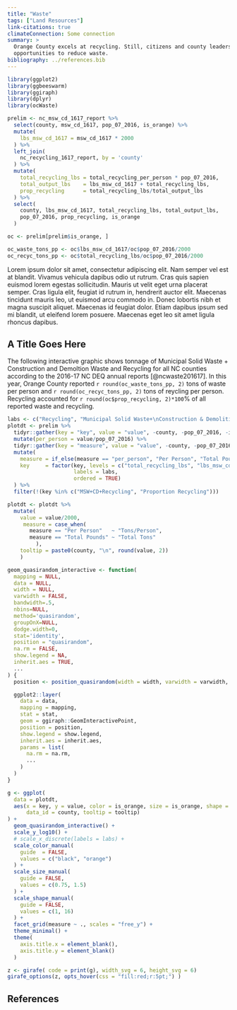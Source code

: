 ```yaml
---
title: "Waste"
tags: ["Land Resources"]
link-citations: true
climateConnection: Some connection
summary: > 
  Orange County excels at recycling. Still, citizens and county leaders have many 
  opportunities to reduce waste.
bibliography: ../references.bib
---
```


```r
library(ggplot2)
library(ggbeeswarm)
library(ggiraph)
library(dplyr)
library(ocWaste)

prelim <- nc_msw_cd_1617_report %>%
  select(county, msw_cd_1617, pop_07_2016, is_orange) %>%
  mutate(
    lbs_msw_cd_1617 = msw_cd_1617 * 2000
  ) %>%
  left_join(
    nc_recycling_1617_report, by = 'county'
  ) %>%
  mutate(
    total_recycling_lbs = total_recycling_per_person * pop_07_2016,
    total_output_lbs    = lbs_msw_cd_1617 + total_recycling_lbs,
    prop_recycling      = total_recycling_lbs/total_output_lbs
  ) %>%
  select(
    county, lbs_msw_cd_1617, total_recycling_lbs, total_output_lbs,
    pop_07_2016, prop_recycling, is_orange
  )

oc <- prelim[prelim$is_orange, ]

oc_waste_tons_pp <- oc$lbs_msw_cd_1617/oc$pop_07_2016/2000
oc_recyc_tons_pp <- oc$total_recycling_lbs/oc$pop_07_2016/2000
```

Lorem ipsum dolor sit amet, consectetur adipiscing elit. Nam semper vel est at blandit. Vivamus vehicula dapibus odio ut rutrum. Cras quis sapien euismod lorem egestas sollicitudin. Mauris ut velit eget urna placerat semper. Cras ligula elit, feugiat id rutrum in, hendrerit auctor elit. Maecenas tincidunt mauris leo, ut euismod arcu commodo in. Donec lobortis nibh et magna suscipit aliquet. Maecenas id feugiat dolor. Etiam dapibus ipsum sed mi blandit, ut eleifend lorem posuere. Maecenas eget leo sit amet ligula rhoncus dapibus.

## A Title Goes Here

The following interactive graphic shows tonnage of Municipal Solid Waste + Construction and Demoltion Waste and Recycling for all NC counties according to the 2016-17 NC DEQ annual reports [@ncwaste201617]. In this year, Orange County reported `r round(oc_waste_tons_pp, 2)` tons of waste per person and `r round(oc_recyc_tons_pp, 2)` tons of reycling per person. Recycling accounted for `r round(oc$prop_recycling, 2)*100`% of all reported waste and recycling. 

```r
labs <- c("Recycling", "Municipal Solid Waste+\nConstruction & Demolition", "MSW+CD+Recycling", "Proportion Recycling")
plotdt <- prelim %>%
  tidyr::gather(key = "key", value = "value", -county, -pop_07_2016, -is_orange) %>%
  mutate(per_person = value/pop_07_2016) %>%
  tidyr::gather(key = "measure", value = "value", -county, -pop_07_2016, -is_orange, -key) %>%
  mutate(
    measure = if_else(measure == "per_person", "Per Person", "Total Pounds"),
    key     = factor(key, levels = c("total_recycling_lbs", "lbs_msw_cd_1617", "total_output_lbs", "prop_recycling"),
                     labels = labs,
                     ordered = TRUE)
  ) %>%
  filter(!(key %in% c("MSW+CD+Recycling", "Proportion Recycling")))

plotdt <- plotdt %>%
  mutate(
    value = value/2000,
     measure = case_when(
       measure == "Per Person"   ~ "Tons/Person",
       measure == "Total Pounds" ~ "Total Tons"
         ),
    tooltip = paste0(county, "\n", round(value, 2))
    )

geom_quasirandom_interactive <- function(
  mapping = NULL,
  data = NULL,
  width = NULL,
  varwidth = FALSE,
  bandwidth=.5,
  nbins=NULL,
  method='quasirandom',
  groupOnX=NULL,
  dodge.width=0,
  stat='identity',
  position = "quasirandom",
  na.rm = FALSE,
  show.legend = NA,
  inherit.aes = TRUE,
  ...
) {
  position <- position_quasirandom(width = width, varwidth = varwidth, bandwidth=bandwidth,nbins=nbins,method=method,groupOnX=groupOnX,dodge.width=dodge.width)

  ggplot2::layer(
    data = data,
    mapping = mapping,
    stat = stat,
    geom = ggiraph::GeomInteractivePoint,
    position = position,
    show.legend = show.legend,
    inherit.aes = inherit.aes,
    params = list(
      na.rm = na.rm,
      ...
    )
  )
}

g <- ggplot(
  data = plotdt,
  aes(x = key, y = value, color = is_orange, size = is_orange, shape = is_orange,
      data_id = county, tooltip = tooltip)
) +
  geom_quasirandom_interactive() +
  scale_y_log10() +
  # scale_x_discrete(labels = labs) + 
  scale_color_manual(
    guide  = FALSE,
    values = c("black", "orange")
  ) +
  scale_size_manual(
    guide = FALSE,
    values = c(0.75, 1.5)
  ) +
  scale_shape_manual(
    guide = FALSE,
    values = c(1, 16)
  ) +
  facet_grid(measure ~ ., scales = "free_y") +
  theme_minimal() +
  theme(
    axis.title.x = element_blank(),
    axis.title.y = element_blank()
  )

z <- girafe( code = print(g), width_svg = 6, height_svg = 6)
girafe_options(z, opts_hover(css = "fill:red;r:5pt;") )

```

## References